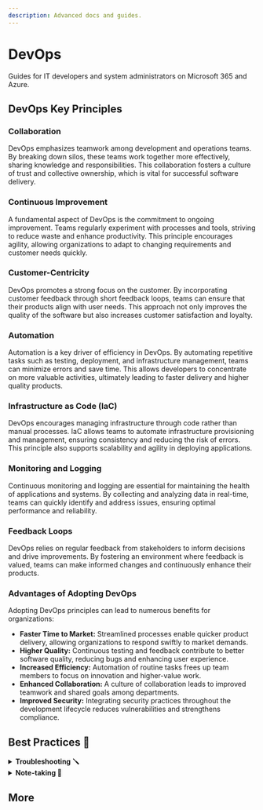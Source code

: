 ```yaml
---
description: Advanced docs and guides.
---
```






# DevOps

<!-- <HeaderSvg  className="logoBadge" /> -->




Guides for IT developers and system administrators on Microsoft 365 and Azure.


## DevOps Key Principles

### Collaboration
DevOps emphasizes teamwork among development and operations teams. By breaking down silos, these teams work together more effectively, sharing knowledge and responsibilities. This collaboration fosters a culture of trust and collective ownership, which is vital for successful software delivery.

### Continuous Improvement
A fundamental aspect of DevOps is the commitment to ongoing improvement. Teams regularly experiment with processes and tools, striving to reduce waste and enhance productivity. This principle encourages agility, allowing organizations to adapt to changing requirements and customer needs quickly.

### Customer-Centricity
DevOps promotes a strong focus on the customer. By incorporating customer feedback through short feedback loops, teams can ensure that their products align with user needs. This approach not only improves the quality of the software but also increases customer satisfaction and loyalty.

### Automation
Automation is a key driver of efficiency in DevOps. By automating repetitive tasks such as testing, deployment, and infrastructure management, teams can minimize errors and save time. This allows developers to concentrate on more valuable activities, ultimately leading to faster delivery and higher quality products.

### Infrastructure as Code (IaC)
DevOps encourages managing infrastructure through code rather than manual processes. IaC allows teams to automate infrastructure provisioning and management, ensuring consistency and reducing the risk of errors. This principle also supports scalability and agility in deploying applications.

### Monitoring and Logging
Continuous monitoring and logging are essential for maintaining the health of applications and systems. By collecting and analyzing data in real-time, teams can quickly identify and address issues, ensuring optimal performance and reliability.

### Feedback Loops
DevOps relies on regular feedback from stakeholders to inform decisions and drive improvements. By fostering an environment where feedback is valued, teams can make informed changes and continuously enhance their products.

### Advantages of Adopting DevOps

Adopting DevOps principles can lead to numerous benefits for organizations:

- **Faster Time to Market:** Streamlined processes enable quicker product delivery, allowing organizations to respond swiftly to market demands.
- **Higher Quality:** Continuous testing and feedback contribute to better software quality, reducing bugs and enhancing user experience.
- **Increased Efficiency:** Automation of routine tasks frees up team members to focus on innovation and higher-value work.
- **Enhanced Collaboration:** A culture of collaboration leads to improved teamwork and shared goals among departments.
- **Improved Security:** Integrating security practices throughout the development lifecycle reduces vulnerabilities and strengthens compliance.



##  Best Practices 🥇

<details>
<summary><b>Troubleshooting 🪛</b></summary>

- ✅  **Gather Information**: Start by collecting detailed information about the issue, including symptoms, error messages, recent changes, and affected systems or users.

- ✅  **Reproduce the Issue**: Attempt to replicate the problem to understand its conditions and triggers. This helps in isolating the root cause.

- ✅  **Check Logs and Error Messages**: Review logs, error messages, and relevant documentation to identify patterns or clues about the issue.

- ✅  **Isolate the Scope**: Determine if the issue is localized to a specific component, system, or environment. Narrow down possibilities to streamline troubleshooting.

- ✅  **Use Testing and Monitoring Tools**: Utilize diagnostic tools, monitoring systems, and testing environments to validate assumptions and gather additional data.

- ✅  **Consult Documentation and Resources**: Refer to documentation, knowledge bases, and forums for known issues, solutions, or similar cases that can provide insights.

- ✅  **Implement Incremental Changes**: Apply small, incremental changes to test hypotheses or potential solutions. Avoid making large changes that could complicate the troubleshooting process.

- ✅  **Collaborate and Communicate**: Engage with team members, stakeholders, or support resources to share findings, ideas, and progress. Collaboration can lead to faster resolution.

- ✅  **Document Findings and Solutions**: Maintain detailed records of troubleshooting steps, findings, and implemented solutions. This documentation aids in future reference and similar issue resolution.

- ✅  **Perform Root Cause Analysis**: Once the issue is resolved, conduct a root cause analysis (RCA) to understand the underlying reason for the problem and prevent recurrence.

</details>


<details>
<summary><b>Note-taking 📝</b></summary>


- ✅ **Clear Formatting:** Organize notes using headings, bullets, and indentation to enhance readability and structure.

- ✅ **Document Everything:** Capture details such as configurations, procedures, and changes to ensure comprehensive documentation.

- ✅ **Version Control:** Maintain a history of updates and revisions to track changes over time and ensure accountability.

- ✅ **Include Context:** Provide background information and reasons behind decisions to ensure understanding and facilitate troubleshooting.

- ✅ **Regular Updates:** Keep notes current by documenting new changes promptly to maintain accuracy and relevance.

- ✅ **Descriptive Titles:** Use concise titles that summarize the content of each note, making it easy to locate and reference information.

- ✅ **Use Tools Efficiently:** Utilize tools like Markdown for formatting, text editors for flexibility, or specialized note-taking apps for organization.

- ✅ **Collaboration:** Share notes with team members to foster collaboration, improve communication, and ensure everyone has access to updated information.

- ✅ **Link Information:** Cross-reference related notes, documentation, or external resources to provide a comprehensive understanding of interconnected information.

- ✅ **Review and Improve:** Regularly revisit notes to verify accuracy, update information, and refine details based on feedback and new developments.

</details>

## More

<DevOpsCardRow />


<!-- :::tip
Understanding and implementing DevOps principles is crucial for organizations looking to thrive in today's competitive environment. By emphasizing collaboration, continuous improvement, customer-centricity, automation, and more, DevOps transforms the software development and delivery process. Embracing these principles can lead to better products, satisfied customers, and a more agile organization overall.
:::  -->



<!-- ## Motivation

1. **Knowledge Retention**: Tech notes document resolutions to specific issues, creating a repository of solutions that help support teams resolve similar problems quickly without redundant troubleshooting.

2. **Efficient Troubleshooting**: They enable technicians to refer to past incidents and solutions, speeding up the resolution of recurring or complex issues and minimizing downtime.

3. **Consistency and Reliability**: By documenting standard procedures and best practices, tech notes ensure consistent service delivery across support interactions, building user trust and satisfaction.

4. **Training and Onboarding**: They serve as structured learning materials for new team members, facilitating quicker onboarding and continuous learning.

5. **Continuous Improvement**: Updated tech notes reflect evolving technologies and feedback, supporting ongoing improvement in support capabilities. -->



<!-- <BrowserWindow > -->






<!-- - ✅ **Clarity and Simplicity**: Use plain language and avoid technical jargon.
  
- ✅ **Structured Format**: Organize notes into sections like problem description, steps taken, solution implemented, and follow-up actions.

- ✅ **Visual Aids**: Include screenshots or diagrams to clarify complex procedures.

- ✅ **Regular Updates**: Ensure notes are current and relevant with ongoing updates and revisions. -->





<!-- </BrowserWindow> -->
